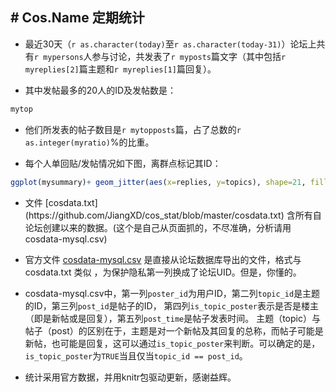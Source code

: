 # Cos.Name 定期统计
--------------------------------

* 最近30天（`r as.character(today)`至`r as.character(today-31)`）论坛上共有`r mypersons`人参与讨论，共发表了`r myposts`篇文字（其中包括`r myreplies[2]`篇主题和`r myreplies[1]`篇回复）。


* 其中发帖最多的20人的ID及发帖数是：


```r
mytop
```

* 他们所发表的帖子数目是`r mytopposts`篇，占了总数的`r as.integer(myratio)`%的比重。

* 每个人单回贴/发帖情况如下图，离群点标记其ID：

```r
ggplot(mysummary)+ geom_jitter(aes(x=replies, y=topics), shape=21, fill="blue", alpha=0.3, position=jitter(width=0.5)) +  geom_text(aes(x=replies, y=topics, label=ids), vjust=-0.4, size=4, color="blue", data=subset(mysummary, topics>5 | replies>30))+xlab("回贴数")+ylab("发贴数")
```

* 文件 [cosdata.txt] (https://github.com/JiangXD/cos_stat/blob/master/cosdata.txt) 含所有自论坛创建以来的数据。(这个是自己从页面抓的，不尽准确，分析请用cosdata-mysql.csv)

* 官方文件 [cosdata-mysql.csv](https://github.com/JiangXD/cos_stat/blob/master/cosdata-mysql.csv) 是直接从论坛数据库导出的文件，格式与 cosdata.txt 类似
，为保护隐私第一列换成了论坛UID。但是，你懂的。

* cosdata-mysql.csv中，第一列`poster_id`为用户ID，第二列`topic_id`是主题的ID，第三列`post_id`是帖子的ID，
第四列`is_topic_poster`表示是否是楼主（即是新帖或是回复），第五列`post_time`是帖子发表时间。
主题（topic）与帖子（post）的区别在于，主题是对一个新帖及其回复的总称，而帖子可能是新帖，也可能是回复，这可以通过`is_topic_poster`来判断。可以确定的是，`is_topic_poster`为`TRUE`当且仅当`topic_id == post_id`。

* 统计采用官方数据，并用knitr包驱动更新，感谢益辉。

